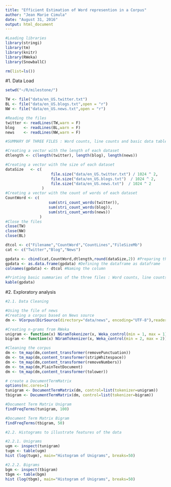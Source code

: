 ```yaml
---
title: "Efficient Estimation of Word represention in a Corpus"
author: "Jean Marie Cimula"
date: "August 31, 2016"
output: html_document
---
```


```r
#Loading libraries
library(stringi)
library(tm)
library(knitr)
library(RWeka)
library(SnowballC)

rm(list=ls())
```

#1. Data Load

```r
setwd("~/R/milestone/") 

TW <- file("data/en_US.twitter.txt")
BL <- file("data/en_US.blogs.txt",open = "r")
NW <- file("data/en_US.news.txt",open = "r")

#Reading the files
twitter <- readLines(TW,warn = F)
blog    <- readLines(BL,warn = F)
news    <- readLines(NW,warn = F)

#SUMMARY OF THREE FILES : Word counts, line counts and basic data tables

#Creating a vector with the length of each dataset
dtlength <- c(length(twitter), length(blog), length(news))

#Creating a vector with the size of each dataset
dataSize   <- c(    
                    file.size("data/en_US.twitter.txt") / 1024 ^ 2, 
                    file.size("data/en_US.blogs.txt")  / 1024 ^ 2, 
                    file.size("data/en_US.news.txt")  / 1024 ^ 2 
                )
#Creating a vector with the count of words of each dataset
CountWord <- c(
                   sum(stri_count_words(twitter)), 
                   sum(stri_count_words(blog)), 
                   sum(stri_count_words(news))
               )
#Close the files
close(TW)
close(NW)
close(BL)

dtcol <- c("Filename","CountWord","CountLines","FileSizeMb")
cat <- c("Twitter","Blog","News")

gpdata <- cbind(cat,CountWord,dtlength,round(dataSize,2)) #Preparing the dataframe
gpdata <- as.data.frame(gpdata) #Defining the dataframe as dataframe
colnames(gpdata) <- dtcol #Naming the column

#Printing basic summaries of the three files : Word counts, line counts, file size
kable(gpdata)
```

#2. Exploratory analysis

```r
#2.1. Data Cleaning

#Using the file of news
#Creating a corpus based on News source
dm <- VCorpus(DirSource(directory="data/news", encoding="UTF-8"),readerControl=list(language="en"))

#Creating n-grams from RWeka
unigram <- function(x) NGramTokenizer(x, Weka_control(min = 1, max = 1))
bigram <- function(x) NGramTokenizer(x, Weka_control(min = 2, max = 2))

#Cleaning the corpus
dm <- tm_map(dm,content_transformer(removePunctuation))
dm <- tm_map(dm,content_transformer(stripWhitespace))
dm <- tm_map(dm,content_transformer(removeNumbers))
dm <- tm_map(dm,PlainTextDocument)
dm <- tm_map(dm,content_transformer(tolower))

# create a DocumentTermMatrix  
options(mc.cores=1)
tunigram <- DocumentTermMatrix(dm, control=list(tokenizer=unigram))
tbigram <- DocumentTermMatrix(dm, control=list(tokenizer=bigram))

#Document Term Matrix Unigram
findFreqTerms(tunigram, 100)

#Document Term Matrix Bigram 
findFreqTerms(tbigram, 50)

#2.2. Histograms to illustrate features of the data

#2.2.1. Unigrams
ugm <- inspect(tunigram)
tugm <- table(ugm)
hist (log(tugm), main="Histogram of Unigrams", breaks=50)

#2.2.2. Bigrams
bgm <- inspect(tbigram)
tbgm <- table(bgm)
hist (log(tbgm), main="Histogram of Unigrams", breaks=50)

```
